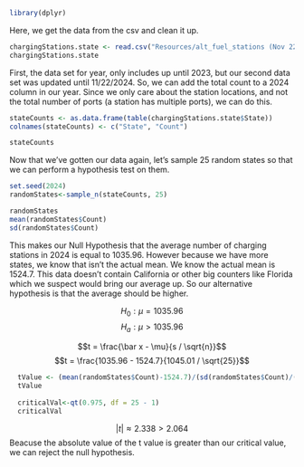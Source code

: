 ```r
library(dplyr)
```

Here, we get the data from the csv and clean it up.
```r
chargingStations.state <- read.csv("Resources/alt_fuel_stations (Nov 22 2024).csv", header=TRUE, sep =",")
chargingStations.state
```

First, the data set for year, only includes up until 2023, but our second data set was updated until 11/22/2024.
So, we can add the total count to a 2024 column in our year. Since we only care about the station locations, and not
the total number of ports (a station has multiple ports), we can do this.
```r
stateCounts <- as.data.frame(table(chargingStations.state$State))
colnames(stateCounts) <- c("State", "Count")

stateCounts
```



Now that we've gotten our data again, let's sample 25 random states so that we can perform a hypothesis test on them.
```r
set.seed(2024)
randomStates<-sample_n(stateCounts, 25)

randomStates
mean(randomStates$Count)
sd(randomStates$Count)
```

This makes our Null Hypothesis that the average number of charging stations in 2024 is equal to 1035.96. However because we have more states, we know that isn't the actual mean. We know the actual mean is 1524.7. This data doesn't contain California or other big counters like Florida which we suspect would bring our average up. So our alternative hypothesis is that the average should be higher.


$$H_0: \mu = 1035.96$$
$$H_a: \mu > 1035.96$$

$$t = \frac{\bar x - \mu}{s / \sqrt{n}}$$
$$t = \frac{1035.96 - 1524.7}{1045.01 / \sqrt{25}}$$
```r
  tValue <- (mean(randomStates$Count)-1524.7)/(sd(randomStates$Count)/(sqrt(25)))
  tValue
  
  criticalVal<-qt(0.975, df = 25 - 1)
  criticalVal
```

$$|t| \approx 2.338 > 2.064$$
Beacuse the absolute value of the t value is greater than our critical value, we can reject the null hypothesis.